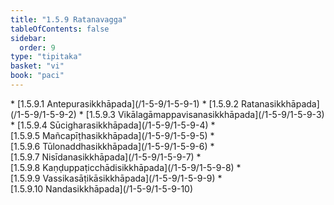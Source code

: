 ```yaml
---
title: "1.5.9 Ratanavagga"
tableOfContents: false
sidebar:
  order: 9
type: "tipitaka"
basket: "vi"
book: "paci"
---
```



<DynamicBreadcrumb />



<TableOfContents book="paci" section="1.5.9">
* [1.5.9.1 Antepurasikkhāpada](/1-5-9/1-5-9-1)
* [1.5.9.2 Ratanasikkhāpada](/1-5-9/1-5-9-2)
* [1.5.9.3 Vikālagāmappavisanasikkhāpada](/1-5-9/1-5-9-3)
* [1.5.9.4 Sūcigharasikkhāpada](/1-5-9/1-5-9-4)
* [1.5.9.5 Mañcapīṭhasikkhāpada](/1-5-9/1-5-9-5)
* [1.5.9.6 Tūlonaddhasikkhāpada](/1-5-9/1-5-9-6)
* [1.5.9.7 Nisīdanasikkhāpada](/1-5-9/1-5-9-7)
* [1.5.9.8 Kaṇḍuppaṭicchādisikkhāpada](/1-5-9/1-5-9-8)
* [1.5.9.9 Vassikasāṭikāsikkhāpada](/1-5-9/1-5-9-9)
* [1.5.9.10 Nandasikkhāpada](/1-5-9/1-5-9-10)
</TableOfContents>
